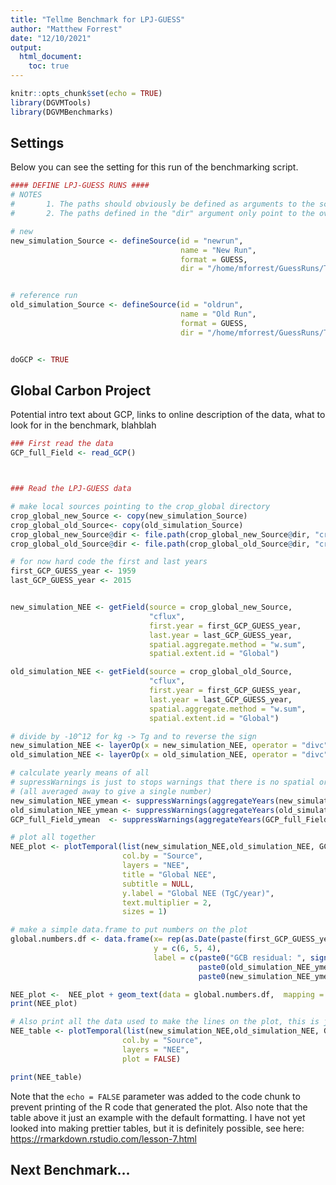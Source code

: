 ```yaml
---
title: "Tellme Benchmark for LPJ-GUESS"
author: "Matthew Forrest"
date: "12/10/2021"
output: 
  html_document:
    toc: true
---
```


```r
knitr::opts_chunk$set(echo = TRUE)
library(DGVMTools)
library(DGVMBenchmarks)
```

## Settings

Below you can see the setting for this run of the benchmarking script.

```r

#### DEFINE LPJ-GUESS RUNS ####
# NOTES
#       1. The paths should obviously be defined as arguments to the script, also perhaps a more useful "run identifier" string.
#       2. The paths defined in the "dir" argument only point to the overall benchmark directory.  To actually access one of the benchmark runs (ie crop_global) you should copy these Source objects and manually append the benchmark directory name to the "dir.  See the GCP code block for an example.

# new
new_simulation_Source <- defineSource(id = "newrun",
                                      name = "New Run",
                                      format = GUESS,
                                      dir = "/home/mforrest/GuessRuns/Tellus_dev/outputRelease4.1_r10118full/")


# reference run
old_simulation_Source <- defineSource(id = "oldrun",
                                      name = "Old Run",
                                      format = GUESS,
                                      dir = "/home/mforrest/GuessRuns/Tellus_dev/output9957full/")


doGCP <- TRUE

```

## Global Carbon Project

Potential intro text about GCP, links to online description of the data, what to look for in the benchmark, blahblah

```r

### First read the data
GCP_full_Field <- read_GCP()



### Read the LPJ-GUESS data

# make local sources pointing to the crop_global directory
crop_global_new_Source <- copy(new_simulation_Source)
crop_global_old_Source<- copy(old_simulation_Source)
crop_global_new_Source@dir <- file.path(crop_global_new_Source@dir, "crop_global")
crop_global_old_Source@dir <- file.path(crop_global_old_Source@dir, "crop_global")

# for now hard code the first and last years
first_GCP_GUESS_year <- 1959
last_GCP_GUESS_year <- 2015


new_simulation_NEE <- getField(source = crop_global_new_Source,
                               "cflux",
                               first.year = first_GCP_GUESS_year,
                               last.year = last_GCP_GUESS_year,
                               spatial.aggregate.method = "w.sum",
                               spatial.extent.id = "Global")

old_simulation_NEE <- getField(source = crop_global_old_Source,
                               "cflux",
                               first.year = first_GCP_GUESS_year,
                               last.year = last_GCP_GUESS_year,
                               spatial.aggregate.method = "w.sum",
                               spatial.extent.id = "Global")

# divide by -10^12 for kg -> Tg and to reverse the sign
new_simulation_NEE <- layerOp(x = new_simulation_NEE, operator = "divc", layers = layers(new_simulation_NEE), new.layer = layers(new_simulation_NEE), constant = -1E12)
old_simulation_NEE <- layerOp(x = old_simulation_NEE, operator = "divc", layers = layers(new_simulation_NEE), new.layer = layers(new_simulation_NEE), constant = -1E12)

# calculate yearly means of all
# supressWarnings is just to stops warnings that there is no spatial or temporal data in the resulting Field
# (all averaged away to give a single number)
new_simulation_NEE_ymean <- suppressWarnings(aggregateYears(new_simulation_NEE, "mean"))
old_simulation_NEE_ymean <- suppressWarnings(aggregateYears(old_simulation_NEE, "mean"))
GCP_full_Field_ymean  <- suppressWarnings(aggregateYears(GCP_full_Field, "mean"))

# plot all together
NEE_plot <- plotTemporal(list(new_simulation_NEE,old_simulation_NEE, GCP_full_Field), 
                         col.by = "Source", 
                         layers = "NEE", 
                         title = "Global NEE", 
                         subtitle = NULL, 
                         y.label = "Global NEE (TgC/year)",
                         text.multiplier = 2, 
                         sizes = 1)

# make a simple data.frame to put numbers on the plot
global.numbers.df <- data.frame(x= rep(as.Date(paste(first_GCP_GUESS_year), "%Y")), 
                                y = c(6, 5, 4), 
                                label = c(paste0("GCB residual: ", signif(GCP_full_Field_ymean@data[["NEE"]], 3)), 
                                          paste0(old_simulation_NEE_ymean@source@name, ": ", signif(old_simulation_NEE_ymean@data[["NEE"]], 3)),
                                          paste0(new_simulation_NEE_ymean@source@name, ": ", signif(new_simulation_NEE_ymean@data[["NEE"]], 3))))

NEE_plot <-  NEE_plot + geom_text(data = global.numbers.df,  mapping = aes(x = x, y = y, label = label), size = 6, hjust = 0, col = "black")
print(NEE_plot)

# Also print all the data used to make the lines on the plot, this is just an example, obviously it can be adjusted
NEE_table <- plotTemporal(list(new_simulation_NEE,old_simulation_NEE, GCP_full_Field), 
                         col.by = "Source", 
                         layers = "NEE", 
                         plot = FALSE)

print(NEE_table)

```

Note that the `echo = FALSE` parameter was added to the code chunk to prevent printing of the R code that generated the plot.
Also note that the table above it just an example with the default formatting.  I have not yet looked into making prettier tables, but it is definitely possible, see here: [https://rmarkdown.rstudio.com/lesson-7.html](https://rmarkdown.rstudio.com/lesson-7.html)

## Next Benchmark...
